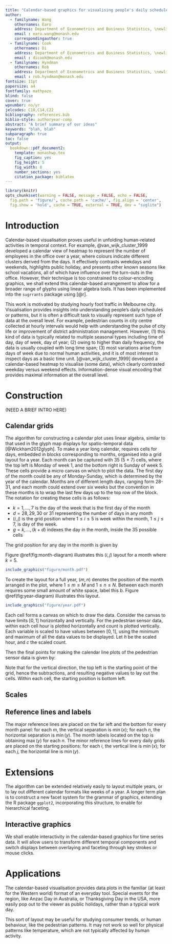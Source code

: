 ```yaml
---
title: "Calendar-based graphics for visualising people's daily schedules"
author:
  - familyname: Wang
    othernames: Earo
    address: Department of Econometrics and Business Statistics, \newline Monash University, VIC 3800 \newline Australia.
    email : earo.wang@monash.edu
    correspondingauthor: true
  - familyname: Cook
    othernames: Di
    address: Department of Econometrics and Business Statistics, \newline Monash University, VIC 3800 \newline Australia.
    email : dicook@monash.edu
  - familyname: Hyndman
    othernames: Rob
    address: Department of Econometrics and Business Statistics, \newline Monash University, VIC 3800 \newline Australia.
    email : rob.hyndman@monash.edu
fontsize: 11pt
papersize: a4
fontfamily: mathpazo
blind: false
cover: true
wpnumber: no/yr
jelcodes: C10,C14,C22
bibliography: references.bib
biblio-style: authoryear-comp
abstract: "A brief summary of our ideas"
keywords: "blah, blah"
subparagraph: true
toc: false
output: 
  bookdown::pdf_document2:
    template: monashwp.tex
    fig_caption: yes
    fig_height: 5
    fig_width: 8
    number_sections: yes
    citation_package: biblatex
---
```


```r
library(knitr)
opts_chunk$set(warning = FALSE, message = FALSE, echo = FALSE,
  fig.path = 'figure/', cache.path = 'cache/', fig.align = 'center', 
  fig.show = 'hold', cache = TRUE, external = TRUE, dev = "svglite")
```

# Introduction

Calendar-based visualisation proves useful in unfolding human-related activities in temporal context. For example, @van_wijk_cluster_1999 developed a calendar view of heatmap to represent the number of employees in the office over a year, where colours indicate different clusters derived from the days. It effectively contrasts weekdays and weekends, highlights public holiday, and presents other known seasons like school vacations, all of which have influence over the turn-outs in the office. However, their technique is too constrained to colour-encoding graphics, we shall extend this calendar-based arrangement to allow for a broader range of glyphs using linear algebra tools. It has been implemented into the `sugrrants` package using [@r].

This work is motivated by studying hourly foot traffic in Melbourne city. Visualisation provides insights into understanding people's daily schedules or patterns, but it is often a difficult task to visually represent such type of data at the overall level. For example, pedestrian counts in city centre collected at hourly intervals would help with understanding the pulse of city life or improvement of district administration management. However, (1) this kind of data is typically related to multiple seasonal types including time of day, day of week, day of year; (2) owing to higher than daily frequency, the data is usually coupled with long time span; (3) most variations arise from days of week due to normal human activities, and it is of most interest to inspect days as a basic time unit. [@van_wijk_cluster_1999] developed a calendar-based heatmap to visualise (some data), which clearly contrasted weekday versus weekend effects.  Information-dense visual encoding that provides maximal information at the overall level.

# Construction

(NEED A BRIEF INTRO HERE)

## Calendar grids

The algorithm for constructing a calendar plot uses linear algebra, similar to that used in the glyph map displays for spatio-temporal data [@Wickham2012glyph]. To make a year long calendar, requires cells for days, embedded in blocks corresponding to months, organised into a grid layout for a year. Each month can be captured with 35 (5 $\times$ 7) cells, where the top left is Monday of week 1, and the bottom right is Sunday of week 5. These cells provide a micro canvas on which to plot the data. The first day of the month could be any of Monday-Sunday, which is determined by the year of the calendar. Months are of different length days, ranging form 28-31, and each month could extend over six weeks but the convention in these months is to wrap the last few days up to the top row of the block. The notation for creating these cells is as follows: 

* $k = 1, \dots , 7$ is the day of the week that is the first day of the month
* $d = 28, 29, 30$ or $31$ representing the number of days in any month
* $(i, j)$ is the grid position where $1 \le i \le 5$ is week within the month, $1 \le j \le 7$, is day of the week. 
* $g = k, \dots,(k+d)$ indexes the day in the month, inside the 35 possible cells

The grid position for any day in the month is given by

\begin{equation}
  \begin{aligned}
  i &= \lceil (g \mod 35) / 7\rceil, \\
  j &= g \mod 7. (\#eq:grid)
  \end{aligned}
\end{equation}

Figure \@ref(fig:month-diagram) illustrates this $(i,j)$ layout for a month where $k=5$. 

```r
include_graphics("figure/month.pdf")
```

To create the layout for a full year, $(m, n)$ denotes the position of the month arranged in the plot, where $1 \le m \le M$ and $1 \le n \le N$. Between each month requires some small amount of white space, label this $b$. Figure \@ref(fig:year-diagram) illustrates this  layout.

```r
include_graphics("figure/year.pdf")
```

Each cell forms a canvas on which to draw the data. Consider the canvas to have limits $[0, 1]$ horizontally and vertically. For the pedestrian sensor data, within each cell hour is plotted horizontally and count is plotted vertically. Each variable is scaled to have values between $[0,1]$, using the minimum and maximum of all the data values to be displayed. Let $h$ be the scaled hour, and $c$ the scaled count. 

Then the final points for making the calendar line plots of the pedestrian sensor data is given by:

\begin{equation}
  \begin{aligned}
  x &= i + (i - 1) \times m + (m - 1) \times b + h, \\
  y &= -j - (j - 1) \times n - (n - 1) \times b + c. (\#eq:final)
  \end{aligned}
\end{equation}

Note that for the vertical direction, the top left is the starting point of the grid, hence the subtractions, and resulting negative values to lay out the cells. Within each cell, the starting position is bottom left. 

## Scales

## Reference lines and labels

The major reference lines are placed on the far left and the bottom for every month panel: for each $m$, the vertical separation is $\min{(x)}$; for each $n$, the horizontal separation is $\min{(y)}$. The month labels located on the top is obtaining $\max{(y)}$ for each $n$. The minor reference lines for every daily grids are placed on the starting positions: for each $i$, the vertical line is $\min{(x)}$; for each $j$, the horizontal line is $\min{(y)}$.

# Extensions

The algorithm can be extended relatively easily to layout multiple years, or to lay out different calendar formats like weeks of a year. A longer term plan is to construct a new facet system for the grammar of graphics, extending the R package `ggplot2`, incorporating this structure, to enable for hierarchical faceting. 

## Interactive graphics

We shall enable interactivity in the calendar-based graphics for time series data. It will allow users to transform different temporal components and switch displays between overlaying and faceting through key strokes or mouse clicks.

# Applications

The calendar-based visualisation provides data plots in the familiar (at least for the Western world) format of an everyday tool. Special events for the region, like Anzac Day in Australia, or Thanksgiving Day in the USA, more easily pop out to the viewer as public holidays, rather than a typical work day. 

This sort of layout may be useful for studying consumer trends, or human behaviour, like the pedestrian patterns. It may not work so well for physical patterns like temperature, which are not typically affected by human activity.
